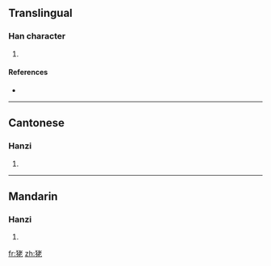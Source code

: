 ==Translingual==

===Han character===
{{Han char|rn=94|rad=犬|as=06|sn=9|four=4421<sub>1</sub>|canj=大竹十大心 (KHJKP)}}

# {{defn|Han|sort=犬06}}

====References====
* {{Han ref|kx=0711.080|dkj=20394|dj=1123.070|hdz=21343.030|uh=72EB|ud=29419|bh=CFC1|bd=53185}}

----

==Cantonese==

===Hanzi===
{{yue-hanzi|jyut=|y=lou5}}

# {{defn|Cantonese|sort=犬06}}

----

==Mandarin==

===Hanzi===
{{cmn-hanzi|pin=[[lǎo]] ([[lao3]])|wg=lao<sup>3</sup>}}

# {{defn|Mandarin|sort=犬06}}

[[fr:狫]]
[[zh:狫]]